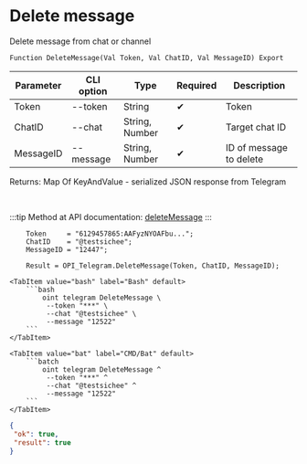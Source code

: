 ﻿---
sidebar_position: 7
---


# Delete message
 Delete message from chat or channel



`Function DeleteMessage(Val Token, Val ChatID, Val MessageID) Export`

  | Parameter | CLI option | Type | Required | Description |
  |-|-|-|-|-|
  | Token | --token | String | &#x2714; | Token |
  | ChatID | --chat | String, Number | &#x2714; | Target chat ID |
  | MessageID | --message | String, Number | &#x2714; | ID of message to delete |

  
  Returns:  Map Of KeyAndValue - serialized JSON response from Telegram

<br/>

:::tip
Method at API documentation: [deleteMessage](https://core.telegram.org/bots/api#deletemessage)
:::
<br/>


```bsl title="1C:Enterprise/OneScript code example"
    Token     = "6129457865:AAFyzNYOAFbu...";
    ChatID    = "@testsichee";
    MessageID = "12447";

    Result = OPI_Telegram.DeleteMessage(Token, ChatID, MessageID);
```
 

 <Tabs>
  
    <TabItem value="bash" label="Bash" default>
        ```bash
            oint telegram DeleteMessage \
             --token "***" \
             --chat "@testsichee" \
             --message "12522"
        ```
    </TabItem>
  
    <TabItem value="bat" label="CMD/Bat" default>
        ```batch
            oint telegram DeleteMessage ^
             --token "***" ^
             --chat "@testsichee" ^
             --message "12522"
        ```
    </TabItem>
</Tabs>


```json title="Result"
{
 "ok": true,
 "result": true
}
```
